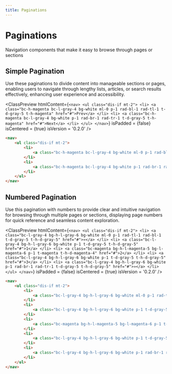 ```yaml
---
title: Paginations
---
```



# Paginations

Navigation components that make it easy to browse through pages or sections

## Simple Pagination

Use these paginations to divide content into manageable sections or pages, enabling users to navigate through lengthy lists, articles, or search results effectively, enhancing user experience and accessibility.

<ClassPreview
  htmlContent={`
    <nav>
      <ul class="dis-if mt-2">
          <li>
              <a class="bc-h-magenta bc-l-gray-4 bg-white ml-0 p-1 rad-bl-1 rad-tl-1 t-d-gray-5 t-h-magenta" href="#">Prev</a>
          </li>
          <li>
              <a class="bc-h-magenta bc-l-gray-4 bg-white p-1 rad-br-1 rad-tr-1 t-d-gray-5 t-h-magenta" href="#">Next</a>
          </li>
      </ul>
    </nav>
  `}
  isPadded = {false}
  isCentered = {true}
  isVersion = '0.2.0'
/>

```html
<nav>
    <ul class="dis-if mt-2">
        <li>
            <a class="bc-h-magenta bc-l-gray-4 bg-white ml-0 p-1 rad-bl-1 rad-tl-1 t-d-gray-5 t-h-magenta" href="#">Prev</a>
        </li>
        <li>
            <a class="bc-h-magenta bc-l-gray-4 bg-white p-1 rad-br-1 rad-tr-1 t-d-gray-5 t-h-magenta" href="#">Next</a>
        </li>
    </ul>
</nav>
```

## Numbered Pagination

Use this pagination with numbers to provide clear and intuitive navigation for browsing through multiple pages or sections, displaying page numbers for quick reference and seamless content exploration.

<ClassPreview
  htmlContent={`
    <nav>
        <ul class="dis-if mt-2">
            <li>
                <a class="bc-l-gray-4 bg-h-l-gray-6 bg-white ml-0 p-1 rad-tl-1 rad-bl-1 t-d-gray-5 t-h-d-gray-5" href="#">«</a>
            </li>
            <li>
                <a class="bc-l-gray-4 bg-h-l-gray-6 bg-white p-1 t-d-gray-5 t-h-d-gray-5" href="#">1</a>
            </li>
            <li>
                <a class="bc-magenta bg-h-l-magenta-5 bg-l-magenta-6 p-1 t-magenta t-h-d-magenta-4" href="#">2</a>
            </li>
            <li>
                <a class="bc-l-gray-4 bg-h-l-gray-6 bg-white p-1 t-d-gray-5 t-h-d-gray-5" href="#">3</a>
            </li>
            <li>
                <a class="bc-l-gray-4 bg-h-l-gray-6 bg-white p-1 rad-br-1 rad-tr-1 t-d-gray-5 t-h-d-gray-5" href="#">»</a>
            </li>
        </ul>
    </nav>
  `}
  isPadded = {false}
  isCentered = {true}
  isVersion = '0.2.0'
/>

```html
<nav>
    <ul class="dis-if mt-2">
        <li>
            <a class="bc-l-gray-4 bg-h-l-gray-6 bg-white ml-0 p-1 rad-tl-1 rad-bl-1 t-d-gray-5 t-h-d-gray-5" href="#">«</a>
        </li>
        <li>
            <a class="bc-l-gray-4 bg-h-l-gray-6 bg-white p-1 t-d-gray-5 t-h-d-gray-5" href="#">1</a>
        </li>
        <li>
            <a class="bc-magenta bg-h-l-magenta-5 bg-l-magenta-6 p-1 t-magenta t-h-d-magenta-4" href="#">2</a>
        </li>
        <li>
            <a class="bc-l-gray-4 bg-h-l-gray-6 bg-white p-1 t-d-gray-5 t-h-d-gray-5" href="#">3</a>
        </li>
        <li>
            <a class="bc-l-gray-4 bg-h-l-gray-6 bg-white p-1 rad-br-1 rad-tr-1 t-d-gray-5 t-h-d-gray-5" href="#">»</a>
        </li>
    </ul>
</nav>
```